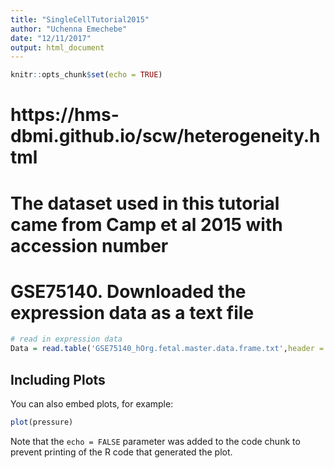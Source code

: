 ```yaml
---
title: "SingleCellTutorial2015"
author: "Uchenna Emechebe"
date: "12/11/2017"
output: html_document
---
```


```r
knitr::opts_chunk$set(echo = TRUE)
```


# https://hms-dbmi.github.io/scw/heterogeneity.html

# The dataset used in this tutorial came from Camp et al 2015 with accession number
# GSE75140. Downloaded the expression data as a text file 
```r
# read in expression data
Data = read.table('GSE75140_hOrg.fetal.master.data.frame.txt',header = T)
```

## Including Plots

You can also embed plots, for example:

```r
plot(pressure)
```

Note that the `echo = FALSE` parameter was added to the code chunk to prevent printing of the R code that generated the plot.
